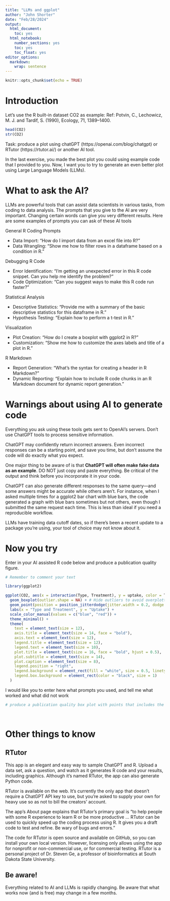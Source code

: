 ---
title: "LLMs and ggplot"
author: "John Shorter"
date: "Feb/28/2024"
output:
  html_document:
    toc: yes  
  html_notebook:   
    number_sections: yes    
    toc: yes  
    toc_float: yes  
editor_options: 
  markdown: 
    wrap: sentence
---

```{r setup, include=FALSE}
knitr::opts_chunk$set(echo = TRUE)
```

# Introduction

Let's use the R built-in dataset CO2 as example: Ref: Potvin, C., Lechowicz, M. J.
and Tardif, S.
(1990), Ecology, 71, 1389--1400.

```{r}
head(CO2)
str(CO2)
```

Task: produce a plot using chatGPT (https://openai.com/blog/chatgpt) or RTutor (https://rtutor.ai/) or another AI tool.

In the last exercise, you made the best plot you could using example code that I provided to you. Now, I want you to try to generate an even better plot using Large Language Models (LLMs). 

# What to ask the AI?

LLMs are powerful tools that can assist data scientists in various tasks, from coding to data analysis. The prompts that you give to the AI are very important. Changing certain words can give you very different results. Here are some examples of prompts you can ask of these AI tools

General R Coding Prompts

*  Data Import: “How do I import data from an excel file into R?”
*  Data Wrangling: “Show me how to filter rows in a dataframe based on a condition in R.”

Debugging R Code

*  Error Identification: “I’m getting an unexpected error in this R code snippet. Can you help me identify the problem?”
*  Code Optimization: “Can you suggest ways to make this R code run faster?”

Statistical Analysis

*  Descriptive Statistics: “Provide me with a summary of the basic descriptive statistics for this dataframe in R.”
*  Hypothesis Testing: “Explain how to perform a t-test in R.”

Visualization

*  Plot Creation: “How do I create a boxplot with ggplot2 in R?”
*  Customization: “Show me how to customize the axes labels and title of a plot in R.”

R Markdown

*  Report Generation: “What’s the syntax for creating a header in R Markdown?”
*  Dynamic Reporting: “Explain how to include R code chunks in an R Markdown document for dynamic report generation.”


# Warnings about using AI to generate code

Everything you ask using these tools gets sent to OpenAI's servers. Don't use ChatGPT tools to process sensitive information.

ChatGPT may confidently return incorrect answers. Even incorrect responses can be a starting point, and save you time, but don't assume the code will do exactly what you expect. 

One major thing to be aware of is that **ChatGPT will often make fake data as an example**. DO NOT just copy and paste everything. Be critical of the output and think before you incorporate it in your code.

ChatGPT can also generate different responses to the same query—and some answers might be accurate while others aren't. For instance, when I asked multiple times for a ggplot2 bar chart with blue bars, the code generated a graph with blue bars sometimes but not others, even though I submitted the same request each time. This is less than ideal if you need a reproducible workflow.

LLMs have training data cutoff dates, so if there's been a recent update to a package you're using, your tool of choice may not know about it.


# Now you try 

Enter in your AI assisted R code below and produce a publication quality figure.


```{r}
# Remember to comment your text

library(ggplot2)

ggplot(CO2, aes(x = interaction(Type, Treatment), y = uptake, color = Treatment)) +
  geom_boxplot(outlier.shape = NA) + # Hide outliers to avoid overplotting with points
  geom_point(position = position_jitterdodge(jitter.width = 0.2, dodge.width = 0.75), alpha = 0.5, size = 2) +
  labs(x = "Type and Treatment", y = "Uptake") +
  scale_color_manual(values = c("blue", "red")) +
  theme_minimal() +
  theme(
    text = element_text(size = 12),
    axis.title = element_text(size = 14, face = "bold"),
    axis.text = element_text(size = 12),
    legend.title = element_text(size = 12),
    legend.text = element_text(size = 10),
    plot.title = element_text(size = 16, face = "bold", hjust = 0.5),
    plot.subtitle = element_text(size = 14),
    plot.caption = element_text(size = 8),
    legend.position = "right",
    legend.background = element_rect(fill = "white", size = 0.5, linetype = "solid"),
    legend.box.background = element_rect(color = "black", size = 1)
  )


```



I would like you to enter here what prompts you used, and tell me what worked and what did not work

```{r}
# produce a publication quality box plot with points that includes the info for Type and Treatment, with uptake on Y axis.




```

# Other things to know

## RTutor

This app is an elegant and easy way to sample ChatGPT and R. Upload a data set, ask a question, and watch as it generates R code and your results, including graphics. Although it's named RTutor, the app can also generate Python code.

RTutor is available on the web. It's currently the only app that doesn't require a ChatGPT API key to use, but you're asked to supply your own for heavy use so as not to bill the creators' account.

The app's About page explains that RTutor's primary goal is "to help people with some R experience to learn R or be more productive ... RTutor can be used to quickly speed up the coding process using R. It gives you a draft code to test and refine. Be wary of bugs and errors."

The code for RTutor is open source and available on GitHub, so you can install your own local version. However, licensing only allows using the app for nonprofit or non-commercial use, or for commercial testing. RTutor is a personal project of Dr. Steven Ge, a professor of bioinformatics at South Dakota State University. 

## Be aware!

Everything related to AI and LLMs is rapidly changing. Be aware that what works now (and is free) may change in a few months.
